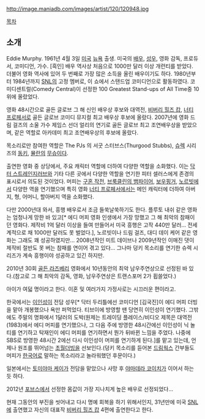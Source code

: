 http://image.maniadb.com/images/artist/120/120948.jpg

[[목차]]

== 소개 ==
Eddie Murphy. 1961년 4월 3일 [[미국]] [[뉴욕]] 출생. 미국의 [[배우]], [[성우]], 영화 감독, 프로듀서, 코미디언, 가수. [흑인] 배우 역사상 처음으로 1000만 달러 이상 개런티를 받았다. 더불어 영화 역사에 있어 두 번째로 가장 많은 소득을 올린 배우이기도 하다. 1980년부터 1984년까지 [[SNL]]의 고정 멤버로, 이 쇼에서 스탠드업 코미디언으로 활동하였다. 코미디센트럴(Comedy Central)이 선정한 100 Greatest Stand-ups of All Time중 10위에 올랐었다.

영화 48시간으로 골든 글로브 그 해 신인 배우상 후보와 대역전, [[비버리 힐즈 캅]], [[너티 프로페서]]로 골든 글로브 코미디 뮤지컬 최고 배우상 후보에 올랐다. 2007년에 영화 드림 걸즈의 소울 가수 제임스 선더 얼리의 연기로 골든 글로브 최고 조연배우상을 받았으며, 같은 역할로 아카데미 최고 조연배우상의 후보에 올랐다.

목소리로만 참여한 역할은 The PJs 의 서굿 스터브스(Thurgood Stubbs), [[슈렉]] 시리즈의 [[동키]], [[뮬란]]의 [[무슈]]이다.

출연한 영화 중 상당에서, 주요 캐릭터 역할에 더하여 다양한 역할을 소화했다. 이는 [[닥터 스트레인지러브]]와 기타 다른 곳에서 다양한 역할을 연기한 피터 셀러스에게 존경의 표시로서 의도된 것이었다. 머피는 [[구혼 작전]], [[브룩클린의 뱀파이어]], [[보우핑거]], [[노르빗]]에서 다양한 역을 연기했으며 특히 영화 [[너티 프로페서]]에서는 메인 캐릭터에 더하여 아버지, 형, 어머니, 할아버지 역을 소화했다.

다만 2000년대 와서, 흥행 배우로서 조금 들쑥날쑥하기도 한다. 플루토 내쉬 같은 영화는 엄청나게 망한 바 있고[* 에디 머피 영화 인생에서 가장 망했고 그 해 최악의 참패이던 영화다. 제작비 1억 달러 이상을 들여 만들어서 미국 흥행은 고작 440만 달러... 전세계적으로 채 1000만 달러도 못 벌었다.], 노르빗이나 드림 걸즈, 대디 데이 케어 같은 영화는 그래도 꽤 성공하였지만... 2008년작인 미트 데이브나 2009년작인 이매진 댓이 제작비 절반도 못 버는 참패를 연이어 겪고 있다... 그나마 덩키 목소리를 연기한 슈렉 시리즈가 계속 흥행이야 성공하고 있긴 하지만.

2010년 30회 [[골든 라즈베리]] 영화에서 10년동안의 최악 남우주연상으로 선정된 바 있다.(참고로 그 해 최악의 감독, 영화, 남우주연상은 트랜스포머 2가 휩쓸었다.)

아이가 여덟 명이라고 한다. 이혼 및 여러가지 가정사로는 시끄러운 편이라고.

한국에서는 [[이인성]]이 전담 성우[* 닥터 두리틀에선 코미디언 [김국진]이 에디 머피 더빙을 맡아 개봉했으나 욕만 퍼먹었다. 티브이에 방영할 땐 당연히 이인성이 연기했다. 그밖에도 주말의 명화에서 1달러의 도박(원제는 트레이딩 플레이스/비디오 제목은 대역전(1983)에서 에디 머피를 연기했으나, 그 다음 주에 방영한 48시간에선 이인성이 닉 놀티를 연기하고 탁재인이 에디 머피를 연기하면서 뭔가 뒤바뀐 느낌을 주었다. 나중에 SBS로 방영한 48시간 2에선 다시 이인성이 머피를 연기하게 된다.]를 맡고 있는데, 언제나 원조를 뛰어넘는 [[초월더빙]]을 선보인다.(덩키 목소리를 듣어본 [[드림웍스]] 간부들도 머피가 [[한국어]]로 말하는 목소리라고 놀라워했던 후문이다.)

일본에서는 [[토미야마 케이]]가 전담을 맡았으나 사망 후 [[야마데라 코이치]]가 이어서 하는 듯 하다.

2012년 [[포브스]]에서 선정한 몸값이 가장 지나치게 높은 배우로 선정되었다...

현재 그동안의 부진을 씻어내고 다시 명예 회복을 하기 위해서인지, 31년만에 미국 [[SNL]]에 출연했고 자신의 대표작 [[비버리 힐즈 캅]] 4편에 출연한다고 한다.
